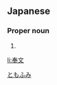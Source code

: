 ==Japanese==
{{ja-kanjitab|奉|文}}

===Proper noun===
{{ja-pos|proper|ともふみ}}

# {{given name|male|lang=ja}}

[[Category:Japanese male given names|ともふみ]]

[[li:奉文]]